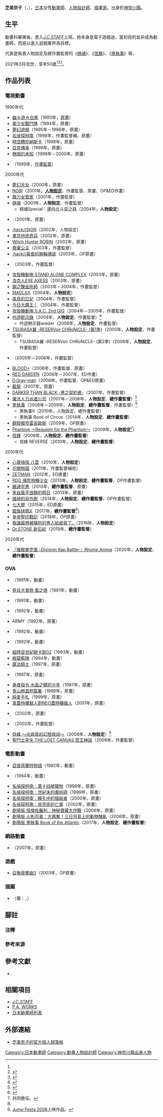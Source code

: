 {{multiple issues|
{{Notability Unreferenced|time=2016-08-17T14:57:04+00:00}}
{{Primarysources|time=2016-08-17T14:57:04+00:00}}
}}
{{noteTA|G1=Anime}}
{{japanese|japanese=芝 美奈子|kana=しば みなこ|romaji=Shiba Minako}}
'''芝美奈子'''（{{lang-ja|芝 美奈子}}，{{bd|1971年|2月15日|2021年|3月14日<ref name="oricon20210316">{{Cite web|url=https://www.oricon.co.jp/news/2187421/full/|script-title=ja:アニメーター·芝美奈子さん死去　『ヒカルの碁』『黒執事』などでキャラデザ·作画監督|website=ORICON NEWS|publisher=[[Oricon|Oricon]]|date=2021-03-16|accessdate=2021-03-16|language=ja|archive-date=2021-03-19|archive-url=https://web.archive.org/web/20210319194423/https://www.oricon.co.jp/news/2187421/full/|dead-url=no}}</ref>|catIdx=Shiba Minako}}），[[日本|日本]]女性[[動畫師|動畫師]]、[[人物設計|人物設計師]]、[[插畫家|插畫家]]。出身於[[神奈川縣|神奈川縣]]{{Sfn|月刊動畫道場|2005|p=58}}。

== 生平 ==
{{link-ja|千代田工科藝術專門學校|学校法人千代田学園 (東京都)}}動畫科畢業後，進入[[J.C.STAFF|J.C.STAFF]]上班{{Sfn|月刊動畫道場|2005|p=58}}。她本身是電子遊戲迷，當初目的並非成為動畫師，而是以進入遊戲業界為目標{{Sfn|月刊動畫道場|2005|p=59}}。

代表是負責人物設定及總作畫監督的《[[棋魂|棋魂]]》、《[[信蜂|信蜂]]》、《[[黑執事|黑執事]]》等。

2021年3月去世，享年50歲<ref name="oricon20210316" /><ref>{{Cite tweet|user=studiopierrot|author=株式會社Pierrot|authorlink=Studio Pierrot|number=1371630880972677121|script-title=ja:弊社作品では『ヒカルの碁』『テガミバチ』などでキャラクターデザインを務められた芝美奈子さんが亡くなられました。 謹んでお悔やみ申し上げます。|date=2021-03-16|accessdate=2021-03-16|language=ja}}</ref><ref>{{Cite tweet|user=PAWORKS_info|author=P.A.WORKS 官方|authorlink=P.A.Works|number=1371688169377132544|script-title=ja:芝美奈子さんの御逝去を悼み、謹んで哀悼の意を表します。 「RDG  レッドデータガール」ではキャラクターデザイン·総作画監督を務められ、これまで多くの弊社作品において多大なご尽力を賜りました。 ご冥福をお祈り申し上げると共に、ご遺族の方には心よりお悔やみを申し上げます|date=2021-03-16|accessdate=2021-03-16|language=ja}}</ref>。

== 作品列表 ==
=== 電視動畫 ===
; 1990年代
* [[幽遊白書|幽☆遊☆白書]]（1993年，[[原畫|原畫]]）
* [[美少女戰鬥隊|美少女戰鬥隊]]（1994年，原畫）
* [[夢幻遊戲|夢幻遊戲]]（1995年－1996年，原畫）{{Sfn|月刊動畫道場|2005|p=58}}
* [[名偵探柯南_(動畫)|名偵探柯南]]（1998年，作畫監督補、原畫）
* [[時空轉抄納斯卡|時空轉抄納斯卡]]（1998年，原畫）
* [[亞克傳承|亞克傳承]]（1999年，原畫）
* [[無限的未知|無限的未知]]（1999年－2000年，原畫）
* {{link-ja|WILD ARMS ～Twilight Venom～|ワイルドアームズ トワイライトヴェノム}}（1999年，[[作畫監督|作畫監督]]）{{Sfn|月刊動畫道場|2005|p=58}}

; 2000年代
* [[夢幻妖子|夢幻天女]]（2000年，原畫）
* [[NOIR|NOIR]]（2001年，'''[[人物設計|人物設定]]'''、作畫監督、原畫、OP&ED作畫）{{Sfn|月刊動畫道場|2005|p=58}}
* [[魔力女管家|魔力女管家]]（2001年，作畫監督）
* [[棋魂|棋魂]]（2001年，'''人物設定'''、作畫監督）
** 棋魂Special：邁向北斗盃之路（2004年，'''人物設定'''）{{Sfn|月刊動畫道場|2005|p=58}}
* {{link-ja|沙漠的海賊！隊長庫珀|砂漠の海賊!キャプテンクッパ}}（2001年，原畫）
* [[.hack/SIGN|.hack//SIGN]]（2002年，人物設定）{{Sfn|月刊動畫道場|2005|p=58}}
* [[東京地底奇兵|東京地底奇兵]]（2002年，原畫）
* [[禁獵魔女|Witch Hunter ROBIN]]（2002年，原畫）
* [[廢棄公主|廢棄公主]]（2003年，作畫監督）{{Sfn|月刊動畫道場|2005|p=58}}
* [[.hack/黃昏的腕輪傳說|.hack//黃昏的腕輪傳說]]（2003年，OP原畫）
* {{link-ja|復仇天使|AVENGER}}（2003年，作畫監督）
* [[攻殻機動隊_STAND_ALONE_COMPLEX|攻殻機動隊 STAND ALONE COMPLEX]]（2003年，原畫）
* [[洛克人EXE_AXESS|洛克人EXE AXESS]]（2003年，原畫）
* [[鋼之鍊金術師_(動畫)|鋼之鍊金術師]]（2003年－2004年，作畫監督）{{Sfn|月刊動畫道場|2005|p=58}}
* [[異域天使|MADLAX]]（2004年，'''人物設定'''）{{Sfn|月刊動畫道場|2005|p=58}}
* [[美鳥的日記|美鳥的日記]]（2004年，作畫監督）
* [[魔之系列|今日大魔王！]]（2004年，作畫監督）
* [[攻殻機動隊_S.A.C._2nd_GIG|攻殻機動隊 S.A.C. 2nd GIG]]（2004年－2005年，作畫監督）
* [[吟遊默示錄|吟遊默示錄]]（2004年，'''人物設定'''、作畫監督）<ref>{{cite web|url=https://anime.eiga.com/program/100536/|title=吟遊默示錄：作品情報|publisher=Anime Hack|accessdate=2020-09-03|language=ja|archive-date=2021-01-16|archive-url=https://web.archive.org/web/20210116173721/https://anime.eiga.com/program/100536/|dead-url=no}}</ref>
** 吟遊黙示錄wieder（2006年，'''人物設定'''、作畫監督）
* [[TSUBASA翼|TSUBASA翼 -RESERVoir CHRoNiCLE- (第1季)]]（2005年，'''人物設定'''、作畫監督）
** TSUBASA翼 -RESERVoir CHRoNiCLE- (第2季)（2006年，'''人物設定'''、作畫監督）
* {{link-ja|IGPX|IGPX}}（2005年－2006年，作畫監督）
* [[血戰|BLOOD+]]（2006年，作畫監督、原畫）
* [[血色花園|RED GARDEN]]（2006年－2007年，ED作畫）
* [[驅魔少年|D.Gray-man]]（2006年，作畫監督、OP&ED原畫）
* [[藍龍_(動畫)|藍龍]]（2007年，原畫）
* [[DARKER_THAN_BLACK|DARKER THAN BLACK -黑之契約者-]]（2007年，作畫監督）
* [[魔法人力派遣公司|魔法人力派遣公司]]（2007年－2008年，'''人物設定'''、'''總作畫監督'''）<ref>{{cite web|url=https://anime.eiga.com/program/102230/|title=魔法人力派遣公司：作品情報|publisher=Anime Hack|accessdate=2020-06-25|language=ja|archive-date=2021-01-07|archive-url=https://web.archive.org/web/20210107094103/https://anime.eiga.com/program/102230/|dead-url=no}}</ref>
* [[黑執事|黑執事]]（2008年－2009年，'''人物設定'''、'''總作畫監督'''、作畫監督）<ref>{{cite web|url=https://anime.eiga.com/program/100596/|title=黑執事：作品情報|publisher=Anime Hack|accessdate=2020-09-04|language=ja|archive-date=2021-01-16|archive-url=https://web.archive.org/web/20210116005259/https://anime.eiga.com/program/100596/|dead-url=no}}</ref>
** 黑執事II（2010年，人物設定、總作畫監督）
** 黑執事 Book of Circus（2014年，'''人物設定'''、'''總作畫監督'''）
* [[鋼殼都市雷吉歐斯|鋼殼都市雷吉歐斯]]（2009年，OP原畫）
* [[Phantom_-PHANTOM_OF_INFERNO-|Phantom ～Requiem for the Phantom～]]（2009年，'''人物設定'''<ref group="注" name="common">共同擔任。</ref>）
* [[信蜂|信蜂]]（2009年，'''人物設定'''、'''總作畫監督'''）
** 信蜂 REVERSE（2010年，'''人物設定'''、'''總作畫監督'''）

; 2010年代
* [[心靈偵探_八雲|心靈偵探 八雲]]（2010年，'''人物設定'''）
* [[花開物語|花開物語]]（2011年，作畫監督補佐）
* [[ZETMAN|ZETMAN]]（2012年，ED原畫）
* [[RDG_瀕危物種少女|RDG 瀕危物種少女]]（2013年，'''人物設定'''、'''總作畫監督'''、OP作畫監督）
* [[飆速宅男|飆速宅男]]（2013年，'''總作畫監督'''、原畫）
* [[來自風平浪靜的明天|來自風平浪靜的明日]]（2013年，原畫）
* [[諸神的惡作劇|諸神的惡作劇]]（2014年，'''人物設定'''、'''總作畫監督'''、OP作畫監督）
* [[七大罪_(漫畫)|七大罪]]（2015年，ED原畫）
* [[龍族拼圖X|龍族拼圖X]]（2017年，'''總作畫監督'''<ref group="注" name="common" />）
* [[皇帝聖印戰記|皇帝聖印戰記]]（2018年，OP原畫）
* [[我讓最想被擁抱的男人給威脅了。|我讓最想被擁抱的男人給威脅了。]]（2018年，'''人物設定'''）
* [[Dr.STONE_新石紀|Dr.STONE 新石紀]]（2019年，'''總作畫監督'''）

; 2020年代
* [[催眠麥克風|『催眠麥克風 -Division Rap Battle-』Rhyme Anima]]（2020年，'''人物設定'''、'''總作畫監督'''）

=== OVA ===
* {{link-ja|黑暗司法官Judge|ジャッジ (漫画)}}（1991年，動畫）
* [[奇兵大冒險|奇兵大冒險 風之塔]]（1991年，動畫）
* {{link-ja|一本包丁滿太郎2 大阪素麵戰爭|一本包丁満太郎}}（1991年，動畫）
* {{link-ja|帥氣女朋友|ハンサムな彼女}}（1992年，動畫）
* {{lang|ja|ぷりんせす}}ARMY（1992年，原畫）{{Sfn|月刊動畫道場|2005|p=58}}
* {{lang|ja|ねこひきのオルオラネ}}（1992年，動畫）
* {{link-ja|幻想叙譚艾爾西雅|幻想叙譚エルシア}}（1992年，動畫）
* [[超時空世紀|超時空世紀歐卡斯02]]（1993年，動畫）
* [[紺碧艦隊|紺碧艦隊]]（1994年，動畫）
* [[魔法騎士|魔法騎士]]（1997年，原畫）
* {{link-ja|出雲傳奇|八雲立つ}}（1997年，原畫）
* [[勇者指令|勇者指令 水晶之瞳的少年]]（1997年，原畫）
* [[青山剛昌短篇集|青山剛昌短篇集]]（1999年，原畫）
* [[心跳回憶系列|純愛手札]]（1999年，原畫）
* [[真蓋特機器人對NEO蓋特機器人|真蓋特機器人對NEO蓋特機器人]]（2001年，原畫）
* {{link-ja|電玩少女櫻吹雪|アーケードゲーマーふぶき}}（2002年，原畫）
* {{link-ja|I'll|I'll|I'll/CKBC}}（2002年，作畫監督）
* [[信蜂#OVA|信蜂 ～光與青的幻想夜話～]]（2008年，'''人物設定'''）<ref group="注">[[Jump_Festa|Jump Festa 2008]]上映作品。</ref>
* [[聖鬥士星矢_THE_LOST_CANVAS_冥王神話|聖鬥士星矢 THE LOST CANVAS 冥王神話]]（2009年，作畫監督）

=== 電影動畫 ===
* [[亞普菲蘭特|亞普菲蘭特物語]]（1992年，動畫）
* {{link-ja|Darkside Blues|ダークサイド・ブルース}}（1994年，動畫）
* [[名偵探柯南：第十四號獵物|名偵探柯南：第十四號獵物]]（1998年，原畫）
* [[名偵探柯南：世紀末的魔術師|名偵探柯南：世紀末的魔術師]]（1999年，原畫）
* [[名偵探柯南：瞳孔中的暗殺者|名偵探柯南：瞳孔中的暗殺者]]（2000年，原畫）
* [[名偵探柯南：貝克街的亡靈|名偵探柯南：貝克街的亡靈]]（2002年，原畫）
* [[怪俠佐羅利|劇場版 怪傑佐羅利：神秘寶藏大作戰]]（2006年，原畫）
* [[火影忍者劇場版：大興奮！三日月島上的動物騷亂|劇場版 火影忍者：大興奮！三日月島上的動物騷亂]]（2006年，原畫）
* [[黑執事|劇場版 黑執事 Book of the Atlantic]]（2017年，'''人物設定'''、'''總作畫監督'''）

=== 網路動畫 ===
* {{lang|ja|{{link-ja|あゆまゆ劇場|あゆまゆ劇場}}}}（2007年，原畫）

=== 遊戲 ===
* [[召喚夜響曲3|召喚夜響曲3]]（2003年，OP原畫）

=== 插圖 ===
* {{link-ja|聖戰 (小說)|ジハード (小説)|聖戰}}（著：{{link-ja|定金伸治|定金伸治}}，{{link-ja|JUMP j-BOOKS|ジャンプ ジェイ ブックス}}）

== 腳註 ==
=== 注釋 ===
{{reflist|group="注"}}

=== 參考來源 ===
{{reflist}}

== 參考文獻 ==
* {{Cite journal|date=2005-07-01|title=月刊動畫道場|journal=[[Animedia|Animedia]]|publisher=[[學研控股|學習研究社]]|ref={{SfnRef|月刊動畫道場|2005}} }}

== 相關項目 ==
* [[J.C.STAFF|J.C.STAFF]]
* [[P.A._Works|P.A. WORKS]]
* [[日本動畫師列表|日本動畫師列表]]

== 外部連結 ==
* [https://web.archive.org/web/20110522104236/http://ameblo.jp/shiba-minako/ 芝美奈子的官方個人部落格] {{ja icon}}{{dead link}}

{{Authority control}}
{{DEFAULTSORT:Shiba Minako}}
[[Category:日本動畫師|Category:日本動畫師]]
[[Category:動畫人物設計師|Category:動畫人物設計師]]
[[Category:神奈川縣出身人物|Category:神奈川縣出身人物]]
